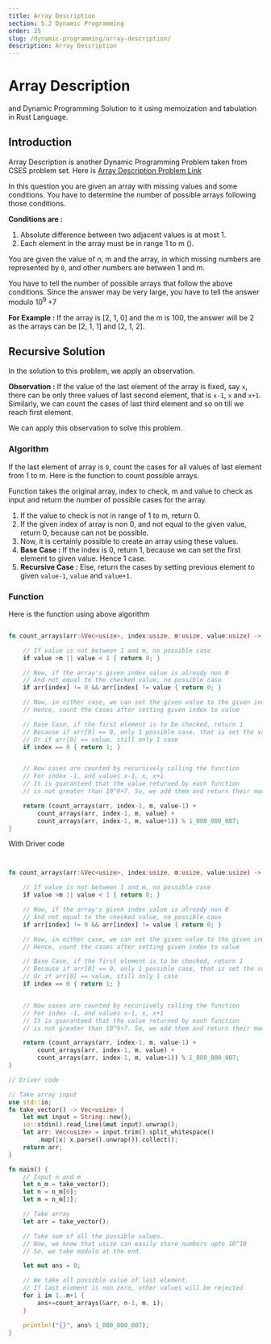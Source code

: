 ```yaml
---
title: Array Description
section: 5.2 Dynamic Programming
order: 25
slug: /dynamic-programming/array-description/
description: Array Description
---
```


# Array Description
and Dynamic Programming Solution to it using memoization and tabulation in Rust Language.

## Introduction

Array Description is another Dynamic Programming Problem taken from CSES problem set. Here is <a href="https://cses.fi/problemset/task/1746"> Array Description Problem Link </a>

In this question you are given an array with missing values and some conditions. You have to determine the number of possible arrays following those conditions.

**Conditions are :**

1. Absolute difference between two adjacent values is at most 1.
2. Each element in the array must be in range 1 to m ().

You are given the value of n, m and the array, in which missing numbers are represented by `0`, and other numbers are between 1 and m.

You have to tell the number of possible arrays that follow the above conditions. Since the answer may be very large, you have to tell the answer modulo 10<sup>9 </sup>+7

**For Example :** If the array is [2, 1, 0] and the m is 100, the answer will be 2 as the arrays can be [2, 1, 1] and [2, 1, 2].

## Recursive Solution

In the solution to this problem, we apply an observation.

**Observation :** If the value of the last element of the array is fixed, say `x`,  there can be only three values of last second element, that is `x-1`, `x` and `x+1`. Similarly, we can count the cases of last third element and so on till we reach first element.

We can apply this observation to solve this problem.

### Algorithm

If the last element of array is `0`, count the cases for all values of last element from 1 to m. Here is the function to count possible arrays.

Function takes the original array, index to check, m and value to check as input and return the number of possible cases for the array.

1. If the value to check is not in range of 1 to m, return 0.
2. If the given index of array is non 0, and not equal to the given value, return 0, because can not be possible.
3. Now, it is certainly possible to create an array using these values.
4. **Base Case :** If the index is 0, return 1, because we can set the first element to given value. Hence 1 case.
5. **Recursive Case :** Else, return the cases by setting previous element to given `value-1`, `value` and `value+1`.


### Function

Here is the function using above algorithm

```rust

fn count_arrays(arr:&Vec<usize>, index:usize, m:usize, value:usize) -> usize{

    // If value is not between 1 and m, no possible case
    if value >m || value < 1 { return 0; }

    // Now, if the array's given index value is already non 0
    // And not equal to the checked value, no possible case
    if arr[index] != 0 && arr[index] != value { return 0; }

    // Now, in either case, we can set the given value to the given index.
    // Hence, count the cases after setting given index to value

    // Base Case, if the first element is to be checked, return 1
    // Because if arr[0] == 0, only 1 possible case, that is set the value
    // Or if arr[0] == value, still only 1 case
    if index == 0 { return 1; }


    // Now cases are counted by recursively calling the function
    // For index -1, and values x-1, x, x+1
    // It is guaranteed that the value returned by each function
    // is not greater than 10^9+7. So, we add them and return their modulo 10^9+7

    return (count_arrays(arr, index-1, m, value-1) +
        count_arrays(arr, index-1, m, value) +
        count_arrays(arr, index-1, m, value+1)) % 1_000_000_007;
}
```

With Driver code

```rust


fn count_arrays(arr:&Vec<usize>, index:usize, m:usize, value:usize) -> usize{

    // If value is not between 1 and m, no possible case
    if value >m || value < 1 { return 0; }

    // Now, if the array's given index value is already non 0
    // And not equal to the checked value, no possible case
    if arr[index] != 0 && arr[index] != value { return 0; }

    // Now, in either case, we can set the given value to the given index.
    // Hence, count the cases after setting given index to value

    // Base Case, if the first element is to be checked, return 1
    // Because if arr[0] == 0, only 1 possible case, that is set the value
    // Or if arr[0] == value, still only 1 case
    if index == 0 { return 1; }


    // Now cases are counted by recursively calling the function
    // For index -1, and values x-1, x, x+1
    // It is guaranteed that the value returned by each function
    // is not greater than 10^9+7. So, we add them and return their modulo 10^9+7

    return (count_arrays(arr, index-1, m, value-1) +
        count_arrays(arr, index-1, m, value) +
        count_arrays(arr, index-1, m, value+1)) % 1_000_000_007;
}

// Driver code

// Take array input
use std::io;
fn take_vector() -> Vec<usize> {
    let mut input = String::new();
    io::stdin().read_line(&mut input).unwrap();
    let arr: Vec<usize> = input.trim().split_whitespace()
        .map(|x| x.parse().unwrap()).collect();
    return arr;
}

fn main() {
    // Input n and m
    let n_m = take_vector();
    let n = n_m[0];
    let m = n_m[1];

    // Take array
    let arr = take_vector();

    // Take sum of all the possible values.
    // Now, we know that usize can easily store numbers upto 10^18
    // So, we take modulo at the end.

    let mut ans = 0;

    // We take all possible value of last element.
    // If last element is non zero, other values will be rejected
    for i in 1..m+1 {
        ans+=count_arrays(&arr, n-1, m, i);
    }

    println!("{}", ans% 1_000_000_007);
}
```